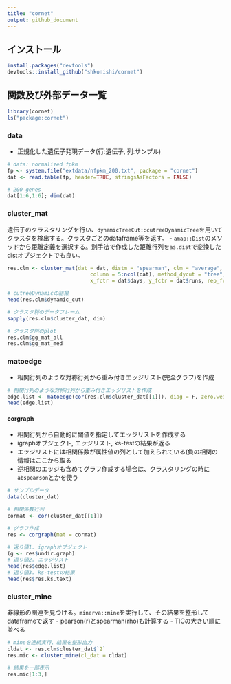 ```yaml
---
title: "cornet"
output: github_document
---
```


## インストール
```r
install.packages("devtools") 
devtools::install_github("shkonishi/cornet")
```

## 関数及び外部データ一覧
```r
library(cornet)
ls("package:cornet")
```


### data
- 正規化した遺伝子発現データ(行:遺伝子, 列:サンプル)
```r
# data: normalized fpkm
fp <- system.file("extdata/nfpkm_200.txt", package = "cornet")
dat <- read.table(fp, header=TRUE, stringsAsFactors = FALSE)

# 200 genes
dat[1:6,1:6]; dim(dat)
```


### cluster_mat
遺伝子のクラスタリングを行い、`dynamicTreeCut::cutreeDynamicTree`を用いてクラスタを検出する。クラスタごとのdataframe等を返す。
- `amap::Dist`のメソッドから距離定義を選択する。別手法で作成した距離行列を`as.dist`で変換したdistオブジェクトでも良い。

```r
res.clm <- cluster_mat(dat = dat, distm = "spearman", clm = "average",
                           column = 5:ncol(dat), method_dycut = "tree",
                           x_fctr = dat$days, y_fctr = dat$runs, rep_fctr = dat$reps)

# cutreeDynamicの結果
head(res.clm$dynamic_cut)

# クラスタ別のデータフレーム
sapply(res.clm$cluster_dat, dim)

# クラスタ別のplot
res.clm$gg_mat_all
res.clm$gg_mat_med

```


### matoedge
- 相関行列のような対称行列から重み付きエッジリスト(完全グラフ)を作成
```r
# 相関行列のような対称行列から重み付きエッジリストを作成
edge.list <- matoedge(cor(res.clm$cluster_dat[[1]]), diag = F, zero.weight = F)
head(edge.list)

```


#### corgraph
- 相関行列から自動的に閾値を指定してエッジリストを作成する
- igraphオブジェクト, エッジリスト, ks-testの結果が返る
- エッジリストには相関係数が属性値の列として加えられている(負の相関の情報はここから取る
- 逆相関のエッジも含めてグラフ作成する場合は、クラスタリングの時に`abspearson`とかを使う
```r
# サンプルデータ
data(cluster_dat)

# 相関係数行列
cormat <- cor(cluster_dat[[1]])

# グラフ作成
res <- corgraph(mat = cormat)

# 返り値1. igraphオブジェクト
(g <- res$undir.graph)
# 返り値2. エッジリスト
head(res$edge.list)
# 返り値3. ks-testの結果
head(res$res.ks.text)

```

### cluster_mine
非線形の関連を見つける。`minerva::mine`を実行して、その結果を整形してdataframeで返す
- pearson(r)とspearman(rho)も計算する
- TICの大きい順に並べる
```r
# mineを連続実行、結果を整形出力
cldat <- res.clm$cluster_dat$`2`
res.mic <- cluster_mine(cl_dat = cldat)

# 結果を一部表示
res.mic[1:3,]

```


